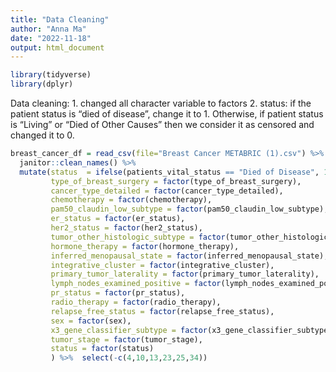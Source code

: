 ```yaml
---
title: "Data Cleaning"
author: "Anna Ma"
date: "2022-11-18"
output: html_document
---
```


```r
library(tidyverse)
library(dplyr)
```

Data cleaning: 
1. changed all character variable to factors 
2. status: if the patient status is "died of disease", change it to 1. Otherwise, if patient status is "Living" or "Died of Other Causes" then we consider it as censored and changed it to 0. 

```r
breast_cancer_df = read_csv(file="Breast Cancer METABRIC (1).csv") %>% 
  janitor::clean_names() %>% 
  mutate(status  = ifelse(patients_vital_status == "Died of Disease", 1, 0),
         type_of_breast_surgery = factor(type_of_breast_surgery),
         cancer_type_detailed = factor(cancer_type_detailed),
         chemotherapy = factor(chemotherapy),
         pam50_claudin_low_subtype = factor(pam50_claudin_low_subtype),
         er_status = factor(er_status),
         her2_status = factor(her2_status),
         tumor_other_histologic_subtype = factor(tumor_other_histologic_subtype),
         hormone_therapy = factor(hormone_therapy),
         inferred_menopausal_state = factor(inferred_menopausal_state),
         integrative_cluster = factor(integrative_cluster),
         primary_tumor_laterality = factor(primary_tumor_laterality),
         lymph_nodes_examined_positive = factor(lymph_nodes_examined_positive),
         pr_status = factor(pr_status),
         radio_therapy = factor(radio_therapy),
         relapse_free_status = factor(relapse_free_status),
         sex = factor(sex),
         x3_gene_classifier_subtype = factor(x3_gene_classifier_subtype),
         tumor_stage = factor(tumor_stage),
         status = factor(status)
         ) %>%  select(-c(4,10,13,23,25,34))
```
